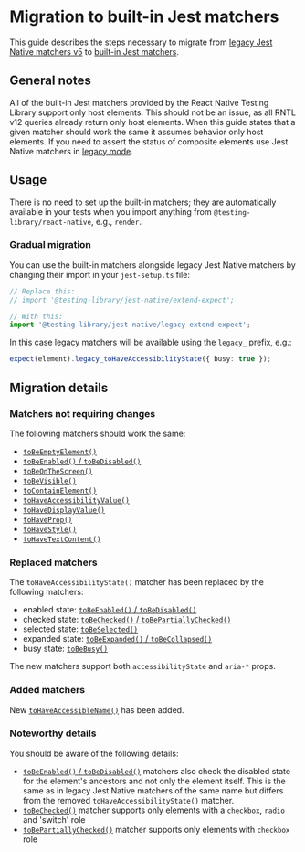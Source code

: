 # Migration to built-in Jest matchers

This guide describes the steps necessary to migrate from [legacy Jest Native matchers v5](https://github.com/testing-library/jest-native) to [built-in Jest matchers](docs/api/jest-matchers).

## General notes

All of the built-in Jest matchers provided by the React Native Testing Library support only host elements. This should not be an issue, as all RNTL v12 queries already return only host elements. When this guide states that a given matcher should work the same it assumes behavior only host elements. If you need to assert the status of composite elements use Jest Native matchers in [legacy mode](#gradual-migration).

## Usage

There is no need to set up the built-in matchers; they are automatically available in your tests when you import anything from `@testing-library/react-native`, e.g., `render`.

### Gradual migration

You can use the built-in matchers alongside legacy Jest Native matchers by changing their import in your `jest-setup.ts` file:

```ts
// Replace this:
// import '@testing-library/jest-native/extend-expect';

// With this:
import '@testing-library/jest-native/legacy-extend-expect';
```

In this case legacy matchers will be available using the `legacy_` prefix, e.g.:

```ts
expect(element).legacy_toHaveAccessibilityState({ busy: true });
```

## Migration details

### Matchers not requiring changes

The following matchers should work the same:

- [`toBeEmptyElement()`](docs/api/jest-matchers#tobeemptyelement)
- [`toBeEnabled()` / `toBeDisabled()`](docs/api/jest-matchers#tobeenabled)
- [`toBeOnTheScreen()`](docs/api/jest-matchers#tobeonthescreen)
- [`toBeVisible()`](docs/api/jest-matchers#tobevisible)
- [`toContainElement()`](docs/api/jest-matchers#tocontainelement)
- [`toHaveAccessibilityValue()`](docs/api/jest-matchers#tohaveaccessibilityvalue)
- [`toHaveDisplayValue()`](docs/api/jest-matchers#tohavedisplayvalue)
- [`toHaveProp()`](docs/api/jest-matchers#tohaveprop)
- [`toHaveStyle()`](docs/api/jest-matchers#tohavestyle)
- [`toHaveTextContent()`](docs/api/jest-matchers#tohavetextcontent)

### Replaced matchers

The `toHaveAccessibilityState()` matcher has been replaced by the following matchers:

- enabled state: [`toBeEnabled()` / `toBeDisabled()`](docs/api/jest-matchers#tobeenabled)
- checked state: [`toBeChecked()` / `toBePartiallyChecked()`](docs/api/jest-matchers#tobechecked)
- selected state: [`toBeSelected()`](docs/api/jest-matchers#tobeselected)
- expanded state: [`toBeExpanded()` / `toBeCollapsed()`](docs/api/jest-matchers#tobeexpanded)
- busy state: [`toBeBusy()`](docs/api/jest-matchers#tobebusy)

The new matchers support both `accessibilityState` and `aria-*` props.

### Added matchers

New [`toHaveAccessibleName()`](docs/api/jest-matchers#tohaveaccessiblename) has been added.

### Noteworthy details

You should be aware of the following details:

- [`toBeEnabled()` / `toBeDisabled()`](docs/api/jest-matchers#tobeenabled) matchers also check the disabled state for the element's ancestors and not only the element itself. This is the same as in legacy Jest Native matchers of the same name but differs from the removed `toHaveAccessibilityState()` matcher.
- [`toBeChecked()`](docs/api/jest-matchers#tobechecked) matcher supports only elements with a `checkbox`, `radio` and 'switch' role
- [`toBePartiallyChecked()`](docs/api/jest-matchers#tobechecked) matcher supports only elements with `checkbox` role
